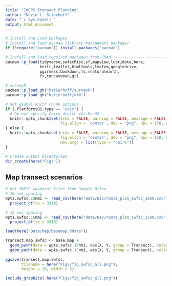 ```yaml
---
title: "IWCPS Transect Planning"
author: "Kevin L. Stierhoff"
date: "`r Sys.Date()`"
output: html_document
---
```


```r
# Install and Load packages
# Install and load pacman (library management package)
if (!require("pacman")) install.packages("pacman")

# Install and load required packages from CRAN ---------------------------------
pacman::p_load(tidyverse,swfscMisc,sf,mapview,lubridate,here,
               knitr,leaflet,htmltools,leafem,googledrive,
               pgirmess,bookdown,fs,rnaturalearth,
               fs,concaveman,gt)

# surveyR
pacman::p_load_gh("kstierhoff/surveyR")
pacman::p_load_gh("kstierhoff/atm")

# Set global knitr chunk options
if (.Platform$OS.type == "unix") {
  # Do not specify Cairo device for MacOS
  knitr::opts_chunk$set(echo = FALSE, warning = FALSE, message = FALSE, cache = FALSE,
                        fig.align = 'center', dev = "png", dpi = 150, out.width = "100%")
} else {
  knitr::opts_chunk$set(echo = FALSE, warning = FALSE, message = FALSE, cache = FALSE,
                        fig.align = 'center', dev = "png", dpi = 150, out.width = "100%",
                        dev.args = list(type = "cairo"))
}

# Create output directories
dir_create(here("Figs")) 
```  

## Map transect scenarios

```r
# Get SWFSC waypoint files from Google Drive
# 10 nmi spacing
wpts.swfsc.10nmi <- read_csv(here("Data/Nav/route_plan_swfsc_10nm.csv")) %>% 
  project_df(to = 3310)

# 15 nmi spacing
wpts.swfsc.15nmi <- read_csv(here("Data/Nav/route_plan_swfsc_15nm.csv")) %>% 
  project_df(to = 3310)
```

```r
load(here("Data/Map/basemap.Rdata"))

transect.map.swfsc <- base.map + 
  geom_path(data = wpts.swfsc.10nmi, aes(X, Y, group = Transect), colour = "red") +
  geom_path(data = wpts.swfsc.15nmi, aes(X, Y, group = Transect), colour = "blue") 
  
ggsave(transect.map.swfsc,
       filename = here("Figs/fig_swfsc_all.png"),
       height = 10, width = 5).

include_graphics( here("Figs/fig_swfsc_all.png"))
```



